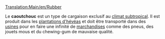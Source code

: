 [[Translation:Main/en/Rubber]]
{{fr/Cargaison|name=Caoutchouc
|image=Rubberplantation.png
|produit=[[Main/fr/Plantation d'hévéa|Plantation d'hévéas]]
|accepté=[[Main/fr/Usine|Usine]]
}}

Le '''caoutchouc''' est un type de cargaison exclusif au [[Main/en/Climat/Fr#Subtropical|climat subtropical]]. Il est produit dans les [[Main/fr/Plantation d'hévéa|plantations d'hévéas]] et doit être transporté dans des [[Main/fr/Usine|usines]] pour en faire une infinité de [[Main/fr/Marchandises|marchandises]] comme des pneus, des jouets mous et du chewing-gum de mauvaise qualité.